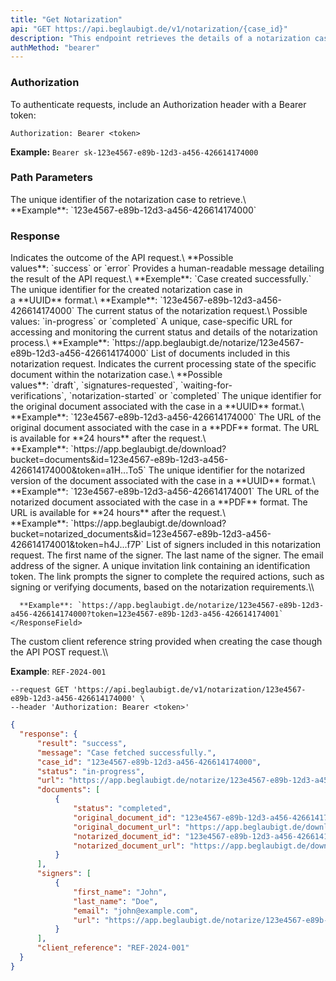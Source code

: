 ```yaml
---
title: "Get Notarization"
api: "GET https://api.beglaubigt.de/v1/notarization/{case_id}"
description: "This endpoint retrieves the details of a notarization case"
authMethod: "bearer"
---
```


### Authorization

To authenticate requests, include an Authorization header with a Bearer token:

`Authorization: Bearer <token>`

**Example:** `Bearer sk-123e4567-e89b-12d3-a456-426614174000`

### Path Parameters

<ParamField path="case_id" type="string" required>
  The unique identifier of the notarization case to retrieve.\
  **Example**: `123e4567-e89b-12d3-a456-426614174000`
</ParamField>

### Response

<ResponseField name="result" type="string">
  Indicates the outcome of the API request.\
  **Possible values**: `success` or `error`
</ResponseField>

<ResponseField name="message" type="string">
  Provides a human-readable message detailing the result of the API request.\
  **Exemple**: `Case created successfully.`
</ResponseField>

<ResponseField name="case_id" type="string">
  The unique identifier for the created notarization case in a **UUID** format.\
  **Example**: `123e4567-e89b-12d3-a456-426614174000`
</ResponseField>

<ResponseField name="status" type="string">
  The current status of the notarization request.\
  Possible values: `in-progress` or `completed`
</ResponseField>

<ResponseField name="url" type="string">
  A unique, case-specific URL for accessing and monitoring the current status and details of the notarization process.\
  **Example**: `https://app.beglaubigt.de/notarize/123e4567-e89b-12d3-a456-426614174000`
</ResponseField>

<ResponseField name="documents" type="array">
  List of documents included in this notarization request.

  <Expandable title="Documents Response Object">
    <ResponseField name="status" type="string">
      Indicates the current processing state of the specific document within the notarization case.\
      **Possible values**: `draft`, `signatures-requested`, `waiting-for-verifications`, `notarization-started` or `completed`
    </ResponseField>
    <ResponseField name="original_document_id" type="string">
      The unique identifier for the original document associated with the case in a **UUID** format.\
      **Example**: `123e4567-e89b-12d3-a456-426614174000`
    </ResponseField>
    <ResponseField name="original_document_url" type="string">
      The URL of the original document associated with the case in a **PDF** format. The URL is available for **24 hours** after the request.\
      **Example**: `https://app.beglaubigt.de/download?bucket=documents&id=123e4567-e89b-12d3-a456-426614174000&token=a1H...To5`
    </ResponseField>
    <ResponseField name="notarized_document_id" type="string">
      The unique identifier for the notarized version of the document associated with the case in a **UUID** format.\
      **Example**: `123e4567-e89b-12d3-a456-426614174001`
    </ResponseField>
    <ResponseField name="notarized_document_url" type="string">
      The URL of the notarized document associated with the case in a **PDF** format. The URL is available for **24 hours** after the request.\
      **Example**: `https://app.beglaubigt.de/download?bucket=notarized_documents&id=123e4567-e89b-12d3-a456-426614174001&token=h4J...f7P`
    </ResponseField>
  </Expandable>
</ResponseField>

<ResponseField name="signers" type="array">
  List of signers included in this notarization request.

  <Expandable title="Signers Response Object">
    <ResponseField name="first_name" type="string">
      The first name of the signer.
    </ResponseField>
    <ResponseField name="last_name" type="string">
      The last name of the signer.
    </ResponseField>
    <ResponseField name="email" type="string">
      The email address of the signer.
    </ResponseField>
    <ResponseField name="url" type="string">
      A unique invitation link containing an identification token. The link prompts the signer to complete the required actions, such as signing or verifying documents, based on the notarization requirements.\\

      **Example**: `https://app.beglaubigt.de/notarize/123e4567-e89b-12d3-a456-426614174000?token=123e4567-e89b-12d3-a456-426614174001`
    </ResponseField>
  </Expandable>
</ResponseField>

<ResponseField name="client_reference" type="string">
  The custom client reference string provided when creating the case though the API POST request.\\

  **Example**: `REF-2024-001`
</ResponseField>

<RequestExample>

```
--request GET 'https://api.beglaubigt.de/v1/notarization/123e4567-e89b-12d3-a456-426614174000' \
--header 'Authorization: Bearer <token>'
```

</RequestExample>

<ResponseExample>

```json
{
  "response": {
      "result": "success",
      "message": "Case fetched successfully.",
      "case_id": "123e4567-e89b-12d3-a456-426614174000",
      "status": "in-progress",
      "url": "https://app.beglaubigt.de/notarize/123e4567-e89b-12d3-a456-426614174000",
      "documents": [
          {
              "status": "completed",
              "original_document_id": "123e4567-e89b-12d3-a456-426614174001",
              "original_document_url": "https://app.beglaubigt.de/download?bucket=documents&id=123e4567-e89b-12d3-a456-426614174001&token=b4n...omL",
              "notarized_document_id": "123e4567-e89b-12d3-a456-426614174002",
              "notarized_document_url": "https://app.beglaubigt.de/download?bucket=notarized_documents&id=123e4567-e89b-12d3-a456-426614174002&token=u5K...m1C"
          }
      ],
      "signers": [
          {
              "first_name": "John",
              "last_name": "Doe",
              "email": "john@example.com",
              "url": "https://app.beglaubigt.de/notarize/123e4567-e89b-12d3-a456-426614174000?token=123e4567-e89b-12d3-a456-426614174003"
          }
      ],
      "client_reference": "REF-2024-001"
  }
}
```

</ResponseExample>